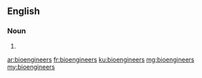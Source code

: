 ==English==

===Noun===
{{head|en|plural}}

# {{plural of|bioengineer|lang=en}}

[[ar:bioengineers]]
[[fr:bioengineers]]
[[ku:bioengineers]]
[[mg:bioengineers]]
[[my:bioengineers]]